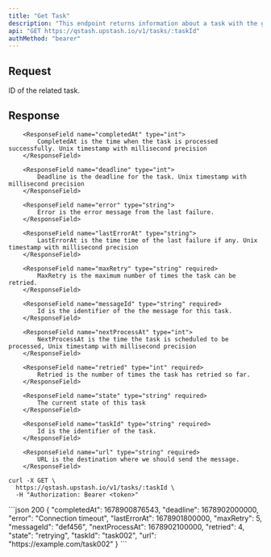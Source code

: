 ```yaml
---
title: "Get Task"
description: "This endpoint returns information about a task with the given ID."
api: "GET https://qstash.upstash.io/v1/tasks/:taskId"
authMethod: "bearer"
---
```


## Request

<ParamField path="taskId" type="string" required>
  ID of the related task.
</ParamField>

## Response

        <ResponseField name="completedAt" type="int">
            CompletedAt is the time when the task is processed successfully. Unix timestamp with millisecond precision
        </ResponseField>

        <ResponseField name="deadline" type="int">
            Deadline is the deadline for the task. Unix timestamp with millisecond precision
        </ResponseField>

        <ResponseField name="error" type="string">
            Error is the error message from the last failure.
        </ResponseField>

        <ResponseField name="lastErrorAt" type="string">
            LastErrorAt is the time time of the last failure if any. Unix timestamp with millisecond precision
        </ResponseField>

        <ResponseField name="maxRetry" type="string" required>
            MaxRetry is the maximum number of times the task can be retried.
        </ResponseField>

        <ResponseField name="messageId" type="string" required>
            Id is the identifier of the the message for this task.
        </ResponseField>

        <ResponseField name="nextProcessAt" type="int">
            NextProcessAt is the time the task is scheduled to be processed, Unix timestamp with millisecond precision
        </ResponseField>

        <ResponseField name="retried" type="int" required>
            Retried is the number of times the task has retried so far.
        </ResponseField>

        <ResponseField name="state" type="string" required>
            The current state of this task
        </ResponseField>

        <ResponseField name="taskId" type="string" required>
            Id is the identifier of the task.
        </ResponseField>

        <ResponseField name="url" type="string" required>
            URL is the destination where we should send the message.
        </ResponseField>

<RequestExample>

```shell curl
curl -X GET \
  https://qstash.upstash.io/v1/tasks/:taskId \
  -H "Authorization: Bearer <token>"
```

</RequestExample>

<ResponseExample>
```json 200
{
    "completedAt": 1678900876543,
    "deadline": 1678902000000,
    "error": "Connection timeout",
    "lastErrorAt": 1678901800000,
    "maxRetry": 5,
    "messageId": "def456",
    "nextProcessAt": 1678902100000,
    "retried": 4,
    "state": "retrying",
    "taskId": "task002",
    "url": "https://example.com/task002"
}
```
</ResponseExample>
